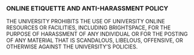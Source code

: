 ### ONLINE ETIQUETTE AND ANTI-HARASSMENT POLICY

THE UNIVERSITY PROHIBITS THE USE OF UNIVERSITY ONLINE RESOURCES OR FACILITIES, INCLUDING BRIGHTSPACE, FOR THE PURPOSE OF HARASSMENT OF ANY INDIVIDUAL OR FOR THE POSTING OF ANY MATERIAL THAT IS SCANDALOUS, LIBELOUS, OFFENSIVE, OR OTHERWISE AGAINST THE UNIVERSITY’S POLICIES. 
